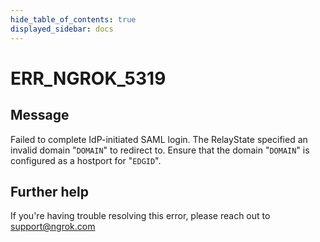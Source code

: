 ```yaml
---
hide_table_of_contents: true
displayed_sidebar: docs
---
```



# ERR_NGROK_5319

## Message

Failed to complete IdP-initiated SAML login. The RelayState specified an invalid domain "`DOMAIN`" to redirect to. Ensure that the domain "`DOMAIN`" is configured as a hostport for "`EDGID`".

<ErrorDetails error="err_ngrok_5319" />

## Further help

If you're having trouble resolving this error, please reach out to [support@ngrok.com](mailto:support@ngrok.com?subject=Help%20with%20ERR_NGROK_5319)
